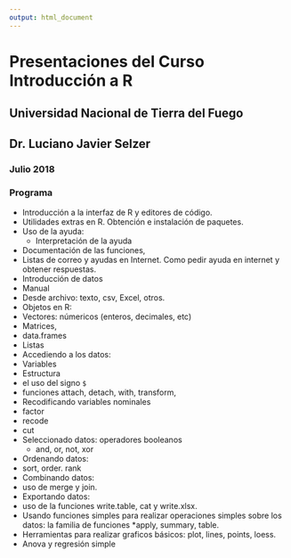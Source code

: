 ```yaml
---
output: html_document
---
```



# Presentaciones del Curso Introducción a R
## Universidad Nacional de Tierra del Fuego
## Dr. Luciano Javier Selzer

### Julio 2018

### Programa

+	Introducción a la interfaz de R y editores de código. 
+	Utilidades extras en R. Obtención e instalación de paquetes. 
+	Uso de la ayuda: 
	- Interpretación de la ayuda
  - Documentación de las funciones, 
  - Listas de correo y ayudas en Internet. Como pedir ayuda en internet y obtener respuestas. 
+	Introducción de datos
  -	Manual
  -	Desde archivo: texto, csv, Excel, otros.
+	Objetos en R:
  -	Vectores: númericos (enteros, decimales, etc)
  -	Matrices,
  -	data.frames
  -	Listas 
+	Accediendo a los datos: 
  -	Variables
  -	Estructura
  -	el uso del signo `$`
  -	funciones attach, detach, with, transform, 
+	Recodificando variables nominales
  -	factor
  -	recode
  -	cut
+ Seleccionado datos: operadores booleanos
  -	and, or, not, xor
+	Ordenando datos: 
  -	sort, order. rank
  -	Combinando datos:
  - uso de merge y join. 
+	Exportando datos: 
  -	uso de la funciones write.table, cat y write.xlsx. 
+ Usando funciones simples para realizar operaciones simples sobre los datos: 
  la familia de funciones *apply, summary, table. 
+	Herramientas para realizar graficos básicos: plot, lines, points, loess.
+ Anova y regresión simple
